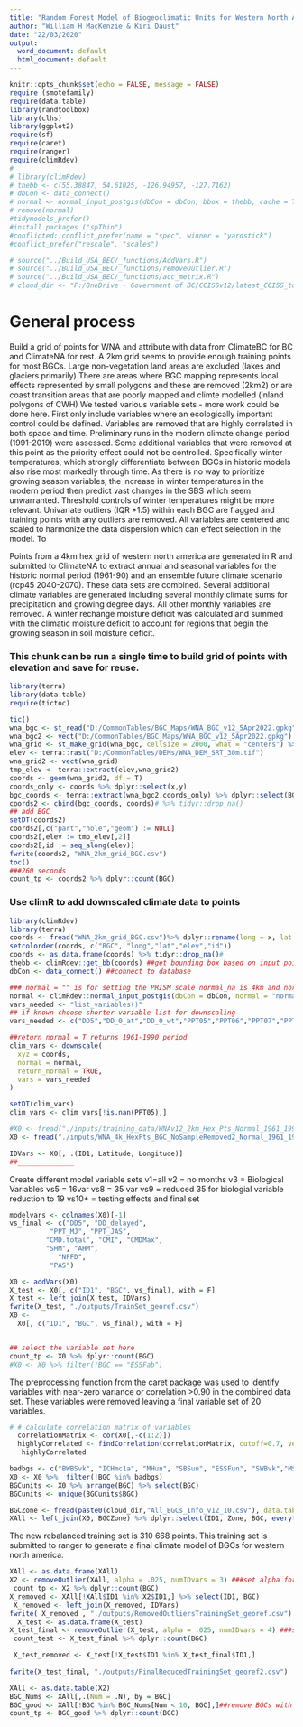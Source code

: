 ```yaml
---
title: "Random Forest Model of Biogeoclimatic Units for Western North America"
author: "William H MacKenzie & Kiri Daust"
date: "22/03/2020"
output:
  word_document: default
  html_document: default
---
```


```r
knitr::opts_chunk$set(echo = FALSE, message = FALSE)
require (smotefamily)
require(data.table)
library(randtoolbox)
library(clhs)
library(ggplot2)
require(sf)
require(caret)
require(ranger)
require(climRdev)
# 
# library(climRdev)
# thebb <- c(55.38847, 54.61025, -126.94957, -127.7162)
# dbCon <- data_connect()
# normal <- normal_input_postgis(dbCon = dbCon, bbox = thebb, cache = TRUE)
# remove(normal)
#tidymodels_prefer()
#install.packages ("spThin")
#conflicted::conflict_prefer(name = "spec", winner = "yardstick")
#conflict_prefer("rescale", "scales")

# source("../Build_USA_BEC/_functions/AddVars.R")
# source("../Build_USA_BEC/_functions/removeOutlier.R")
# source("../Build_USA_BEC/_functions/acc_metrix.R")
# cloud_dir <- "F:/OneDrive - Government of BC/CCISSv12/latest_CCISS_tool_files/"

```
# General process
Build a grid of points for WNA and attribute with data from ClimateBC for BC and ClimateNA for rest. A 2km grid seems to provide enough training points for most BGCs. Large non-vegetation land areas are excluded (lakes and glaciers primarily)
There are areas where BGC mapping represents local effects represented by small polygons and these are removed (2km2) or are coast transition areas that are poorly mapped and climte modelled (inland polygons of CWH)
We tested various variable sets - more work could be done here. First only include variables where an ecologically important control could be defined. Variables are removed that are highly correlated in both space and time. Preliminary runs in the modern climate change period (1991-2019) were assessed. Some additional variables that  were removed at this point as the priority effect could not be controlled. Specifically winter temperatures, which strongly differentiate between BGCs in historic models also rise most markedly through time. As there is no way to prioritize growing season variables, the increase in winter temperatures in the modern period then predict vast changes in the SBS which seem unwarranted. Threshold controls of winter temperatures might be more relevant.
Univariate outliers (IQR *1.5) within each BGC are flagged and  training points with any outliers are removed.
All variables are centered and scaled to harmonize the data dispersion which can effect selection in the model.
To 


Points from a 4km hex grid of western north america are generated in R and submitted to ClimateNA to extract annual and seasonal variables for the historic normal period (1961-90) and an ensemble future climate scenario (rcp45 2040-2070). These data sets are combined. Several additional climate variables are generated including several monthly climate sums for precipitation and growing degree days. All other monthly variables are removed. A winter rechange moisture deficit was calculated and summed with the climatic moisture deficit to account for regions that begin the growing season in soil moisture deficit.

### This chunk can be run a single time to build grid of points with elevation and save for reuse.
```r
library(terra)
library(data.table)
require(tictoc)

tic()
wna_bgc <- st_read("D:/CommonTables/BGC_Maps/WNA_BGC_v12_5Apr2022.gpkg")
wna_bgc2 <- vect("D:/CommonTables/BGC_Maps/WNA_BGC_v12_5Apr2022.gpkg") %>% terra::project("EPSG:4326")
wna_grid <- st_make_grid(wna_bgc, cellsize = 2000, what = "centers") %>% st_transform(crs = 4326)
elev <- terra::rast("D:/CommonTables/DEMs/WNA_DEM_SRT_30m.tif") 
wna_grid2 <- vect(wna_grid)
tmp_elev <- terra::extract(elev,wna_grid2)
coords <- geom(wna_grid2, df = T)
coords_only <- coords %>% dplyr::select(x,y)
bgc_coords <- terra::extract(wna_bgc2,coords_only) %>% dplyr::select(BGC)
coords2 <- cbind(bgc_coords, coords)# %>% tidyr::drop_na()
## add BGC
setDT(coords2)
coords2[,c("part","hole","geom") := NULL]
coords2[,elev := tmp_elev[,2]]
coords2[,id := seq_along(elev)]
fwrite(coords2, "WNA_2km_grid_BGC.csv")
toc()
###260 seconds
count_tp <- coords2 %>% dplyr::count(BGC)

```

### Use climR to add downscaled climate data to points
```r
library(climRdev)
library(terra)
coords <- fread("WNA_2km_grid_BGC.csv")%>% dplyr::rename(long = x, lat = y)
setcolorder(coords, c("BGC", "long","lat","elev","id"))
coords <- as.data.frame(coords) %>% tidyr::drop_na()# 
thebb <- climRdev::get_bb(coords) ##get bounding box based on input points
dbCon <- data_connect() ##connect to database

### normal = "" is for setting the PRISM scale normal_na is 4km and normal_bc is 80m
normal <- climRdev::normal_input_postgis(dbCon = dbCon, normal = "normal_na", bbox = thebb, cache = TRUE) ##this takes a couple mins the first time it downloads
vars_needed <- "list_variables()"
## if known choose shorter variable list for downscaling
vars_needed <- c("DD5","DD_0_at","DD_0_wt","PPT05","PPT06","PPT07","PPT08","PPT09","CMD","PPT_at","PPT_wt","CMD07","SHM", "AHM", "NFFD", "PAS")

##return_normal = T returns 1961-1990 period
clim_vars <- downscale(
  xyz = coords,
  normal = normal,
  return_normal = TRUE,
  vars = vars_needed
)

setDT(clim_vars)
clim_vars <- clim_vars[!is.nan(PPT05),]
```

```r
#X0 <- fread("./inputs/training_data/WNAv12_2km_Hex_Pts_Normal_1961_1990MSY_3.csv")
X0 <- fread("./inputs/WNA_4k_HexPts_BGC_NoSampleRemoved2_Normal_1961_1990MSY.csv")# %>% rename(BGC = ID2)# %>% dplyr::filter(!(BGC == "MHmm2" & Latitude > 

IDVars <- X0[, .(ID1, Latitude, Longitude)]
##______________
```

Create different model variable sets
v1=all
v2 = no months
v3 = Biological Variables
vs5 = 16var
vs8 = 35 var
vs9 = reduced 35 for biologial variable reduction to 19
vs10+ = testing effects and final set

```r
modelvars <- colnames(X0)[-1]
vs_final <- c("DD5", "DD_delayed",
          "PPT_MJ", "PPT_JAS", 
         "CMD.total", "CMI", "CMDMax",
         "SHM", "AHM", 
            "NFFD", 
          "PAS")

```


```r
X0 <- addVars(X0)
X_test <- X0[, c("ID1", "BGC", vs_final), with = F] 
X_test <- left_join(X_test, IDVars)
fwrite(X_test, "./outputs/TrainSet_georef.csv")
X0 <-
  X0[, c("ID1", "BGC", vs_final), with = F] 


## select the variable set here
count_tp <- X0 %>% dplyr::count(BGC)
#X0 <- X0 %>% filter(!BGC == "ESSFab")

```




The preprocessing function from the caret package was used to identify variables with near-zero variance or correlation >0.90 in the combined data set. These variables were removed leaving a final variable set of 20 variables.
```r

# # calculate correlation matrix of variables
  correlationMatrix <- cor(X0[,-c(1:2)])
  highlyCorrelated <- findCorrelation(correlationMatrix, cutoff=0.7, verbose = TRUE, names = TRUE) ## review for removal of highly correlated vars
   highlyCorrelated

```

```r
badbgs <- c("BWBSvk", "ICHmc1a", "MHun", "SBSun", "ESSFun", "SWBvk","MSdm3","ESSFdc3", "IDFdxx_WY", "MSabS", "FGff", "JPWmk_WY" )#, "ESSFab""CWHws2", "CWHwm", "CWHms1" , 
X0 <- X0 %>%  filter(!BGC %in% badbgs)
BGCunits <- X0 %>% arrange(BGC) %>% select(BGC)
BGCunits <- unique(BGCunits$BGC)
```

```r
BGCZone <- fread(paste0(cloud_dir,"All_BGCs_Info_v12_10.csv"), data.table=FALSE) %>% dplyr::select(Zone, BGC)
XAll <- left_join(X0, BGCZone) %>% dplyr::select(ID1, Zone, BGC, everything()) %>% dplyr::filter(!DD5 == -9999)

```



The new rebalanced training set is 310 668 points. This training set is submitted to ranger to generate a final climate model of BGCs for western north america.

```r
XAll <- as.data.frame(XAll) 
X2 <- removeOutlier(XAll, alpha = .025, numIDvars = 3) ###set alpha for removal of outliers (2.5% = 3SD)
 count_tp <- X2 %>% dplyr::count(BGC)
X_removed <- XAll[!XAll$ID1 %in% X2$ID1,] %>% select(ID1, BGC)
 X_removed <- left_join(X_removed, IDVars)
fwrite( X_removed , "./outputs/RemovedOutliersTrainingSet_georef.csv")
  X_test <- as.data.frame(X_test) 
X_test_final <- removeOutlier(X_test, alpha = .025, numIDvars = 4) ###set alpha for removal of outliers (2.5% = 3SD)
 count_test <- X_test_final %>% dplyr::count(BGC)

 X_test_removed <- X_test[!X_test$ID1 %in% X_test_final$ID1,]
 
fwrite(X_test_final, "./outputs/FinalReducedTrainingSet_georef2.csv")
```

````r
XAll <- as.data.table(X2)
BGC_Nums <- XAll[,.(Num = .N), by = BGC]
BGC_good <- XAll[!BGC %in% BGC_Nums[Num < 10, BGC],]##remove BGCs with low numbers of points
count_tp <- BGC_good %>% dplyr::count(BGC)

`````
